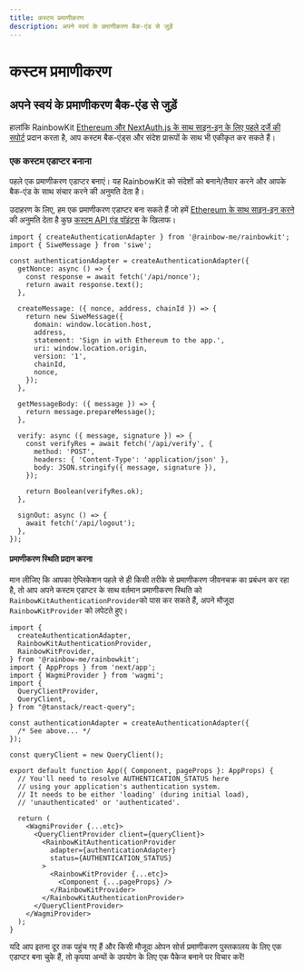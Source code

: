 ```yaml
---
title: कस्टम प्रमाणीकरण
description: अपने स्वयं के प्रमाणीकरण बैक-एंड से जुड़ें
---
```


# कस्टम प्रमाणीकरण

## अपने स्वयं के प्रमाणीकरण बैक-एंड से जुड़ें

हालांकि RainbowKit [Ethereum और NextAuth.js के साथ साइन-इन के लिए पहले दर्जे की सपोर्ट](/docs/authentication#set-up-sign-in-with-ethereum-and-nextauthjs) प्रदान करता है, आप कस्टम बैक-एंड्स और संदेश प्रारूपों के साथ भी एकीकृत कर सकते हैं।

### एक कस्टम एडाप्टर बनाना

पहले एक प्रमाणीकरण एडाप्टर बनाएं। यह RainbowKit को संदेशों को बनाने/तैयार करने और आपके बैक-एंड के साथ संचार करने की अनुमति देता है।

उदाहरण के लिए, हम एक प्रमाणीकरण एडाप्टर बना सकते हैं जो हमें [Ethereum के साथ साइन-इन करने](https://login.xyz) की अनुमति देता है कुछ [कस्टम API एंड पॉइंट्स](https://wagmi.sh/examples/sign-in-with-ethereum) के खिलाफ।

```tsx
import { createAuthenticationAdapter } from '@rainbow-me/rainbowkit';
import { SiweMessage } from 'siwe';

const authenticationAdapter = createAuthenticationAdapter({
  getNonce: async () => {
    const response = await fetch('/api/nonce');
    return await response.text();
  },

  createMessage: ({ nonce, address, chainId }) => {
    return new SiweMessage({
      domain: window.location.host,
      address,
      statement: 'Sign in with Ethereum to the app.',
      uri: window.location.origin,
      version: '1',
      chainId,
      nonce,
    });
  },

  getMessageBody: ({ message }) => {
    return message.prepareMessage();
  },

  verify: async ({ message, signature }) => {
    const verifyRes = await fetch('/api/verify', {
      method: 'POST',
      headers: { 'Content-Type': 'application/json' },
      body: JSON.stringify({ message, signature }),
    });

    return Boolean(verifyRes.ok);
  },

  signOut: async () => {
    await fetch('/api/logout');
  },
});
```

#### प्रमाणीकरण स्थिति प्रदान करना

मान लीजिए कि आपका ऐप्लिकेशन पहले से ही किसी तरीके से प्रमाणीकरण जीवनचक्र का प्रबंधन कर रहा है, तो आप अपने कस्टम एडाप्टर के साथ वर्तमान प्रमाणीकरण स्थिति को `RainbowKitAuthenticationProvider`को पास कर सकते हैं, अपने मौजूदा `RainbowKitProvider` को लपेटते हुए।

```tsx
import {
  createAuthenticationAdapter,
  RainbowKitAuthenticationProvider,
  RainbowKitProvider,
} from '@rainbow-me/rainbowkit';
import { AppProps } from 'next/app';
import { WagmiProvider } from 'wagmi';
import {
  QueryClientProvider,
  QueryClient,
} from "@tanstack/react-query";

const authenticationAdapter = createAuthenticationAdapter({
  /* See above... */
});

const queryClient = new QueryClient();

export default function App({ Component, pageProps }: AppProps) {
  // You'll need to resolve AUTHENTICATION_STATUS here
  // using your application's authentication system.
  // It needs to be either 'loading' (during initial load),
  // 'unauthenticated' or 'authenticated'.

  return (
    <WagmiProvider {...etc}>
      <QueryClientProvider client={queryClient}>
        <RainbowKitAuthenticationProvider
          adapter={authenticationAdapter}
          status={AUTHENTICATION_STATUS}
        >
          <RainbowKitProvider {...etc}>
            <Component {...pageProps} />
          </RainbowKitProvider>
        </RainbowKitAuthenticationProvider>
      </QueryClientProvider>
    </WagmiProvider>
  );
}
```

यदि आप इतना दूर तक पहुंच गए हैं और किसी मौजूदा ओपन सोर्स प्रमाणीकरण पुस्तकालय के लिए एक एडाप्टर बना चुके हैं, तो कृपया अन्यों के उपयोग के लिए एक पैकेज बनाने पर विचार करें!
